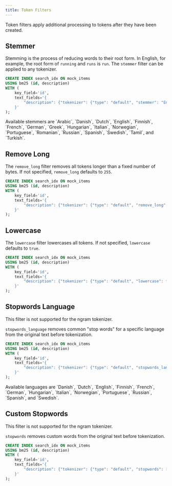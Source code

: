 ```yaml
---
title: Token Filters
---
```


Token filters apply additional processing to tokens after they have been created.

## Stemmer

Stemming is the process of reducing words to their root form. In English, for example, the root form of `running` and `runs` is `run`. The `stemmer` filter can
be applied to any tokenizer.

```sql
CREATE INDEX search_idx ON mock_items
USING bm25 (id, description)
WITH (
    key_field='id',
    text_fields='{
        "description": {"tokenizer": {"type": "default", "stemmer": "English"}}
    }'
);
```

<ParamField body="stemmer">
  Available stemmers are `Arabic`, `Danish`, `Dutch`, `English`, `Finnish`,
  `French`, `German`, `Greek`, `Hungarian`, `Italian`, `Norwegian`,
  `Portuguese`, `Romanian`, `Russian`, `Spanish`, `Swedish`, `Tamil`, and
  `Turkish`.
</ParamField>

## Remove Long

The `remove_long` filter removes all tokens longer than a fixed number of bytes. If not specified,
`remove_long` defaults to `255`.

```sql
CREATE INDEX search_idx ON mock_items
USING bm25 (id, description)
WITH (
    key_field='id',
    text_fields='{
        "description": {"tokenizer": {"type": "default", "remove_long": 255}}
    }'
);
```

## Lowercase

The `lowercase` filter lowercases all tokens. If not specified, `lowercase` defaults to `true`.

```sql
CREATE INDEX search_idx ON mock_items
USING bm25 (id, description)
WITH (
    key_field='id',
    text_fields='{
        "description": {"tokenizer": {"type": "default", "lowercase": false}}
    }'
);
```

## Stopwords Language

<Note>This filter is not supported for the ngram tokenizer.</Note>

`stopwords_language` removes common "stop words" for a specific language from the original text before tokenization.

```sql
CREATE INDEX search_idx ON mock_items
USING bm25 (id, description)
WITH (
    key_field='id',
    text_fields='{
        "description": {"tokenizer": {"type": "default", "stopwords_language": "English"}}
    }'
);
```

<ParamField body="stopwords_language">
  Available languages are `Danish`, `Dutch`, `English`, `Finnish`, `French`,
  `German`, `Hungarian`, `Italian`, `Norwegian`, `Portuguese`, `Russian`,
  `Spanish`, and `Swedish`.
</ParamField>

## Custom Stopwords

<Note>This filter is not supported for the ngram tokenizer.</Note>

`stopwords` removes custom words from the original text before tokenization.

```sql
CREATE INDEX search_idx ON mock_items
USING bm25 (id, description)
WITH (
    key_field='id',
    text_fields='{
        "description": {"tokenizer": {"type": "default", "stopwords": ["shoes", "boots"]}}
    }'
);
```
